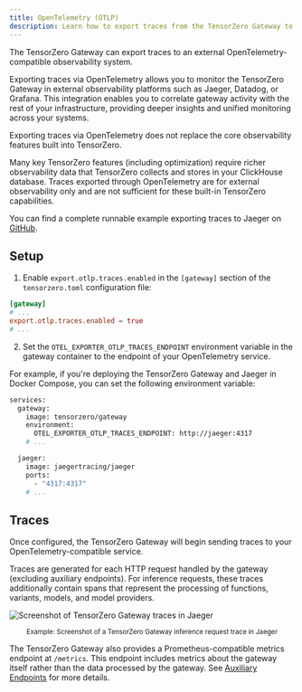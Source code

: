 ```yaml
---
title: OpenTelemetry (OTLP)
description: Learn how to export traces from the TensorZero Gateway to an external OpenTelemetry-compatible observability system.
---
```


The TensorZero Gateway can export traces to an external OpenTelemetry-compatible observability system.

Exporting traces via OpenTelemetry allows you to monitor the TensorZero Gateway in external observability platforms such as Jaeger, Datadog, or Grafana.
This integration enables you to correlate gateway activity with the rest of your infrastructure, providing deeper insights and unified monitoring across your systems.

<Warning>

Exporting traces via OpenTelemetry does not replace the core observability features built into TensorZero.

Many key TensorZero features (including optimization) require richer observability data that TensorZero collects and stores in your ClickHouse database.
Traces exported through OpenTelemetry are for external observability only and are not sufficient for these built-in TensorZero capabilities.

</Warning>

<Tip>

You can find a complete runnable example exporting traces to Jaeger on [GitHub](https://github.com/tensorzero/tensorzero/tree/main/examples/guides/opentelemetry-otlp).

</Tip>

## Setup

1. Enable `export.otlp.traces.enabled` in the `[gateway]` section of the `tensorzero.toml` configuration file:

```toml
[gateway]
# ...
export.otlp.traces.enabled = true
# ...
```

2. Set the `OTEL_EXPORTER_OTLP_TRACES_ENDPOINT` environment variable in the gateway container to the endpoint of your OpenTelemetry service.

<Accordion title="Example: TensorZero Gateway and Jaeger with Docker Compose">

For example, if you're deploying the TensorZero Gateway and Jaeger in Docker Compose, you can set the following environment variable:

```bash
services:
  gateway:
    image: tensorzero/gateway
    environment:
      OTEL_EXPORTER_OTLP_TRACES_ENDPOINT: http://jaeger:4317
    # ...

  jaeger:
    image: jaegertracing/jaeger
    ports:
      - "4317:4317"
    # ...
```

</Accordion>

## Traces

Once configured, the TensorZero Gateway will begin sending traces to your OpenTelemetry-compatible service.

Traces are generated for each HTTP request handled by the gateway (excluding auxiliary endpoints).
For inference requests, these traces additionally contain spans that represent the processing of functions, variants, models, and model providers.

![Screenshot of TensorZero Gateway traces in Jaeger](./opentelemetry-otlp-jaeger.png)

<center>
  <small>
    Example: Screenshot of a TensorZero Gateway inference request trace in
    Jaeger
  </small>
</center>

<Tip>

The TensorZero Gateway also provides a Prometheus-compatible metrics endpoint at `/metrics`.
This endpoint includes metrics about the gateway itself rather than the data processed by the gateway.
See [Auxiliary Endpoints](/docs/gateway/api-reference/auxiliary-endpoints/) for more details.

</Tip>
